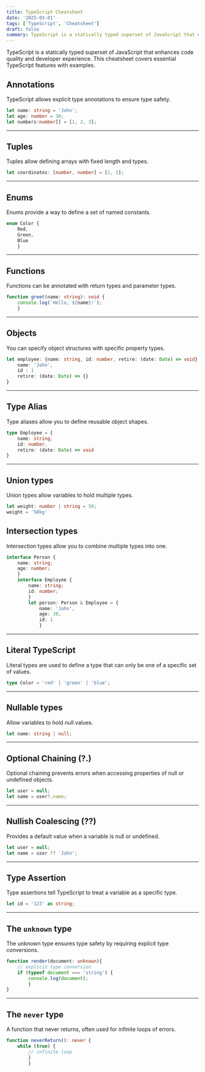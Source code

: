 ```yaml
---
title: TypeScript Cheatsheet
date: '2025-03-01'
tags: ['TypeScript', 'Cheatsheet']
draft: false
summary: TypeScript is a statically typed superset of JavaScript that enhances code quality and developer experience. This cheatsheet covers essential TypeScript features with examples.
---
```


TypeScript is a statically typed superset of JavaScript that enhances code quality and developer experience. This cheatsheet covers essential TypeScript features with examples.

## Annotations

TypeScript allows explicit type annotations to ensure type safety.

```TypeScript
let name: string = 'John';
let age: number = 30;
let numbers:number[] = [1, 2, 3];
```

---

## Tuples

Tuples allow defining arrays with fixed length and types.

```TypeScript
let coordinates: [number, number] = [1, 2];
```

---

## Enums

Enums provide a way to define a set of named constants.

```TypeScript
enum Color {
    Red,
    Green,
    Blue
    }
```

---

## Functions

Functions can be annotated with return types and parameter types.

```TypeScript
function greet(name: string): void {
    console.log(`Hello, ${name}!`);
    }
```

---

## Objects

You can specify object structures with specific property types.

```TypeScript
let employee: {name: string, id: number, retire: (date: Date) => void} = {
    name: 'John',
    id : 1
    retire: (date: Date) => {}
}
```

---

## Type Alias

Type aliases allow you to define reusable object shapes.

```TypeScript
type Employee = {
    name: string,
    id: number,
    retire: (date: Date) => void
}
```

---

## Union types

Union types allow variables to hold multiple types.

```TypeScript
let weight: number | string = 50;
weight = '50kg'
```

## Intersection types

Intersection types allow you to combine multiple types into one.

```TypeScript
interface Person {
    name: string;
    age: number;
    }
    interface Employee {
        name: string;
        id: number;
        }
        let person: Person & Employee = {
            name: 'John',
            age: 30,
            id: 1
            }
```

---

## Literal TypeScript

Literal types are used to define a type that can only be one of a specific set of values.

```TypeScript
type Color = 'red' | 'green' | 'blue';
```

---

## Nullable types

Allow variables to hold null values.

```TypeScript
let name: string | null;
```

---

## Optional Chaining (?.)

Optional chaining prevents errors when accessing properties of null or undefined objects.

```TypeScript
let user = null;
let name = user?.name;
```

---

## Nullish Coalescing (??)

Provides a default value when a variable is null or undefined.

```TypeScript
let user = null;
let name = user ?? 'John';
```

---

## Type Assertion

Type assertions tell TypeScript to treat a variable as a specific type.

```TypeScript
let id = '123' as string;
```

---

## The `unknown` type

The unknown type ensures type safety by requiring explicit type conversions.

```TypeScript
function render(document: unknown){
    // explicit type conversion
    if (typeof document === 'string') {
        console.log(document);
        }
}
```

---

## The `never` type

A function that never returns, often used for infinite loops of errors.

```TypeScript
function neverReturn(): never {
    while (true) {
        // infinite loop
        }
        }
```
